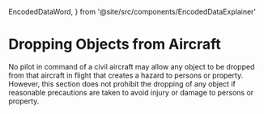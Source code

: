   EncodedDataWord,
} from '@site/src/components/EncodedDataExplainer'

# Dropping Objects from Aircraft

No pilot in command of a civil aircraft may allow any object to be dropped from
that aircraft in flight that creates a hazard to persons or property. However,
this section does not prohibit the dropping of any object if reasonable
precautions are taken to avoid injury or damage to persons or property.

<Reg part="91.15" />
